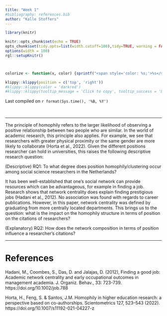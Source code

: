 ```yaml
---
title: "Week 1"
#bibliography: references.bib
author: "Kalle Stoffers"
---
```


```r
library(knitr)

knitr::opts_chunk$set(echo = TRUE)
opts_chunk$set(tidy.opts=list(width.cutoff=100),tidy=TRUE, warning = FALSE, message = FALSE,comment = "#>", cache=TRUE, class.source=c("test"), class.output=c("test2"))
options(width = 100)
rgl::setupKnitr()



colorize <- function(x, color) {sprintf("<span style='color: %s;'>%s</span>", color, x) }

```

```r
klippy::klippy(position = c('top', 'right'))
#klippy::klippy(color = 'darkred')
#klippy::klippy(tooltip_message = 'Click to copy', tooltip_success = 'Done')
```

Last compiled on `r format(Sys.time(), '%B, %Y')`

<br>

------------------------------------------------------------------------

The principle of homophily refers to the larger likelihood of observing a positive relationship between two people who are similar. In the world of academic research, this principle also applies. For example, we see that researchers with greater physical proximity or the same gender are more likely to collaborate (Horta et al., 2022). Given the different positions researcher can hold in universities, this raises the following descriptive research question: 

(Descriptive) RQ1: To what degree does position homophily/clustering occur among social science researchers in the Netherlands?

It has been well-established that one's social network can provide resources which can be advantageous, for example in finding a job. Research shows that network centrality does explain finding prestigious jobs (Hadani et al., 2012). No association was found with regards to career publications. However, in this paper, network centrality was defined by graduating from more centrally located departments. This brings us to the question: what is the impact on the homophily structure in terms of position on the citations of researchers?

(Explanatory) RQ2: How does the network composition in terms of position influence a researcher's citations?

------------------------------------------------------------------------
# References
  Hadani, M., Coombes, S., Das, D. and Jalajas, D. (2012), Finding a good job: Academic network centrality and early occupational outcomes in management academia. J. Organiz. Behav., 33:    723-739. https://doi.org/10.1002/job.788
  
  Horta, H., Feng, S. & Santos, J.M. Homophily in higher education research: a perspective based on co-authorships. Scientometrics 127, 523–543 (2022). https://doi.org/10.1007/s11192-021-04227-z


